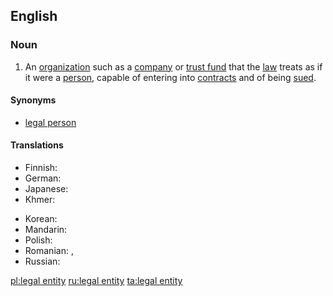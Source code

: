 {{also|legal-entity}}
==English==
{{wikipedia|lang=en}}

===Noun===
{{en-noun|head=[[legal]] [[entity]]|legal entities}}

# An [[organization]] such as a [[company]] or [[trust fund]] that the [[law]] treats as if it were a [[person]], capable of entering into [[contract]]s and of being [[sued]].

====Synonyms====
* [[legal person]]

====Translations====
{{trans-top|organisation that the law treats as a legal person}}
* Finnish: {{t+|fi|oikeushenkilö}}
* German: {{t|de|Legaleinheit|f}}
* Japanese: {{t+|ja|法人|tr=hōjin}}
* Khmer: {{t|km|និតិបុគ្គល|tr=niteh bokol}}
{{trans-mid}}
* Korean: {{t+|ko|법인|tr=beob in}}
* Mandarin: {{t+|cmn|法人|tr=fǎrén|sc=Hani}}
* Polish: {{t+|pl|osoba prawna|f}}
* Romanian: {{t+|ro|persoană juridică|f}},  {{t|ro|persoană legală|f}}
* Russian: {{t+|ru|юриди́ческое лицо́|n|sc=Cyrl|tr=juridíčeskoje licó}}
{{trans-bottom}}

[[pl:legal entity]]
[[ru:legal entity]]
[[ta:legal entity]]